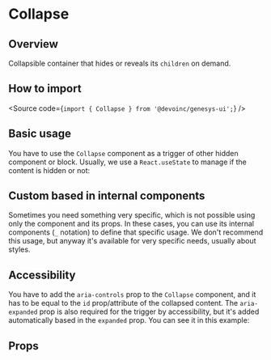 

<Meta of={Stories} />

# Collapse

## Overview

Collapsible container that hides or reveals its `children` on demand.

## How to import

<Source code={`import { Collapse } from '@devoinc/genesys-ui';`} />

## Basic usage

You have to use the `Collapse` component as a trigger of other hidden component
or block. Usually, we use a `React.useState` to manage if the content is hidden
or not:

<Canvas of={Stories.Base} />

## Custom based in internal components

Sometimes you need something very specific, which is not possible using only the
component and its props.
In these cases, you can use its internal components (`_` notation) to define
that specific usage.
We don't recommend this usage, but anyway it's available for very specific
needs, usually about styles.

<Canvas of={Stories.Custom} />

## Accessibility

You have to add the `aria-controls` prop to the `Collapse` component, and it has
to be equal to the `id` prop/attribute of the collapsed content. The
`aria-expanded` prop is also required for the trigger by accessibility, but it's
added automatically based in the `expanded` prop.
You can see it in this example:

<Canvas of={Stories.Base} />

## Props

<ArgTypes of={Stories} />
